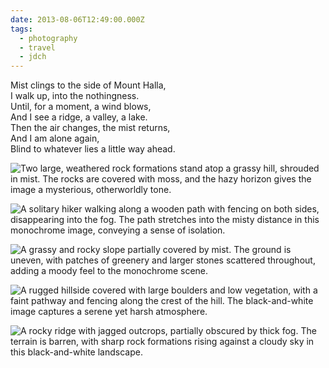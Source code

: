 ```yaml
---
date: 2013-08-06T12:49:00.000Z
tags:
  - photography
  - travel
  - jdch
---
```

Mist clings to the side of Mount Halla,<br/>
I walk up, into the nothingness.<br/>
Until, for a moment, a wind blows,<br/>
And I see a ridge, a valley, a lake.<br/>
Then the air changes, the mist returns,<br/>
And I am alone again,<br/>
Blind to whatever lies a little way ahead.

![Two large, weathered rock formations stand atop a grassy hill, shrouded in mist. The rocks are covered with moss, and the hazy horizon gives the image a mysterious, otherworldly tone.](../../assets/photos/20130806-IMG_9373.jpg)

![A solitary hiker walking along a wooden path with fencing on both sides, disappearing into the fog. The path stretches into the misty distance in this monochrome image, conveying a sense of isolation.](../../assets/photos/20130806-IMG_9383.jpg)

![A grassy and rocky slope partially covered by mist. The ground is uneven, with patches of greenery and larger stones scattered throughout, adding a moody feel to the monochrome scene.](../../assets/photos/20130806-IMG_9390.jpg)

![A rugged hillside covered with large boulders and low vegetation, with a faint pathway and fencing along the crest of the hill. The black-and-white image captures a serene yet harsh atmosphere.](../../assets/photos/20130806-IMG_9413.jpg)

![A rocky ridge with jagged outcrops, partially obscured by thick fog. The terrain is barren, with sharp rock formations rising against a cloudy sky in this black-and-white landscape.](../../assets/photos/20130806-IMG_9430.jpg)
